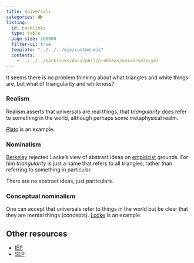 ```yaml
---
title: Universals
categories: 🟠
listing:
  id: backlinks
  type: table
  page-size: 100000
  filter-ui: true
  template: "../../../ejs/custom.ejs"
  contents:
    - ../../../backlinks/docs/phil/problems/universals.yml
---
```



It seems there is no problem thinking about what triangles and white things are, 
but what of triangularity and whiteness?

### Realism

Realism asserts that universals are real things, that *triangularity* does refer 
to something in the world, although perhaps some metaphysical realm.

[Plato](/docs/phil/people/plato/index.qmd) is an example.

### Nominalism

[Berkeley](/docs/phil/people/berkeley/index.qmd) rejected Locke's view of 
abstract ideas on [empiricist](/docs/phil/definitions/empiricism.qmd) grounds. 
For him 
*triangularity* is just a name that refers to all triangles, rather than 
referring to something in particular.

There are no abstract ideas, just particulars.

### Conceptual nominalism

One can accept that universals refer to things in the world but be clear that 
they are mental things (concepts). 
[Locke](/docs/phil/people/locke/index.qmd) is an example.

## Other resources 
- [IEP](https://iep.utm.edu/universa/)
- [SEP](https://plato.stanford.edu/entries/properties/)